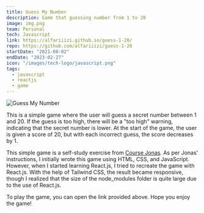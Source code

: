 ```yaml
---
title: Guess My Number
description: Game that guessing number from 1 to 20
image: img.png
team: Personal
tech: Javascript
link: https://alfariiizi.github.io/guess-1-20/
repo: https://github.com/alfariiizi/guess-1-20
startDate: "2021-08-02"
endDate: "2023-02-27"
icon: "/images/tech-logo/javascript.png"
tags:
  - javascript
  - reactjs
  - game
---
```


<Image
  src="img.png"
  alt="Guess My Number"
  full
  caption="Guess My Number"
/>

This is a simple game where the user will guess a secret number between 1 and 20. If the guess is too high, there will be a "too high" warning, indicating that the secret number is lower. At the start of the game, the user is given a score of 20, but with each incorrect guess, the score decreases by 1.

This simple game is a self-study exercise from [Course Jonas](https://www.udemy.com/course/the-complete-javascript-course/). As per Jonas' instructions, I initially wrote this game using HTML, CSS, and JavaScript. However, when I started learning React.js, I tried to recreate the game with React.js. With the help of Tailwind CSS, the result became responsive, though I realized that the size of the node_modules folder is quite large due to the use of React.js.

To play the game, you can open the link provided above. Hope you enjoy the game!

